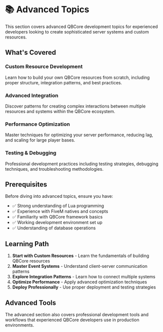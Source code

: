 # 📚 Advanced Topics

This section covers advanced QBCore development topics for experienced developers looking to create sophisticated server systems and custom resources.

## What's Covered

### Custom Resource Development
Learn how to build your own QBCore resources from scratch, including proper structure, integration patterns, and best practices.

### Advanced Integration
Discover patterns for creating complex interactions between multiple resources and systems within the QBCore ecosystem.

### Performance Optimization
Master techniques for optimizing your server performance, reducing lag, and scaling for large player bases.

### Testing & Debugging
Professional development practices including testing strategies, debugging techniques, and troubleshooting methodologies.

## Prerequisites

Before diving into advanced topics, ensure you have:

- ✅ Strong understanding of Lua programming
- ✅ Experience with FiveM natives and concepts
- ✅ Familiarity with QBCore framework basics
- ✅ Working development environment set up
- ✅ Understanding of database operations

## Learning Path

1. **Start with Custom Resources** - Learn the fundamentals of building QBCore resources
2. **Master Event Systems** - Understand client-server communication patterns
3. **Explore Integration Patterns** - Learn how to connect multiple systems
4. **Optimize Performance** - Apply advanced optimization techniques
5. **Deploy Professionally** - Use proper deployment and testing strategies

## Advanced Tools

The advanced section also covers professional development tools and workflows that experienced QBCore developers use in production environments.